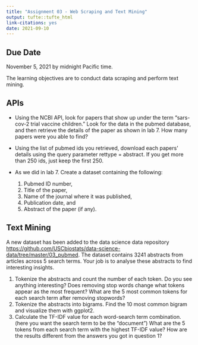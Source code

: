 ```yaml
---
title: "Assignment 03 - Web Scraping and Text Mining"
output: tufte::tufte_html
link-citations: yes
date: 2021-09-10
---
```


## Due Date

November 5, 2021 by midnight Pacific time.

The learning objectives are to conduct data scraping and perform text mining.

## APIs

-   Using the NCBI API, look for papers that show up under the term "sars-cov-2 trial vaccine children." Look for the data in the pubmed database, and then retrieve the details of the paper as shown in lab 7. How many papers were you able to find?

-   Using the list of pubmed ids you retrieved, download each papers' details using the query parameter rettype = abstract. If you get more than 250 ids, just keep the first 250.

-   As we did in lab 7. Create a dataset containing the following:

    1.  Pubmed ID number,
    2.  Title of the paper,
    3.  Name of the journal where it was published,
    4.  Publication date, and
    5.  Abstract of the paper (if any).

## Text Mining

A new dataset has been added to the data science data repository <https://github.com/USCbiostats/data-science-data/tree/master/03_pubmed>. The dataset contains 3241 abstracts from articles across 5 search terms. Your job is to analyse these abstracts to find interesting insights.

1.  Tokenize the abstracts and count the number of each token. Do you see anything interesting? Does removing stop words change what tokens appear as the most frequent? What are the 5 most common tokens for each search term after removing stopwords?
2.  Tokenize the abstracts into bigrams. Find the 10 most common bigram and visualize them with ggplot2.
3.  Calculate the TF-IDF value for each word-search term combination. (here you want the search term to be the "document") What are the 5 tokens from each search term with the highest TF-IDF value? How are the results different from the answers you got in question 1?
